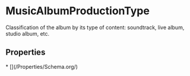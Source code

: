   
# MusicAlbumProductionType

Classification of the album by its type of content: soundtrack, live album, studio album, etc.

## Properties

<Grid>
* [](/Properties/Schema.org/)
</Grid>

